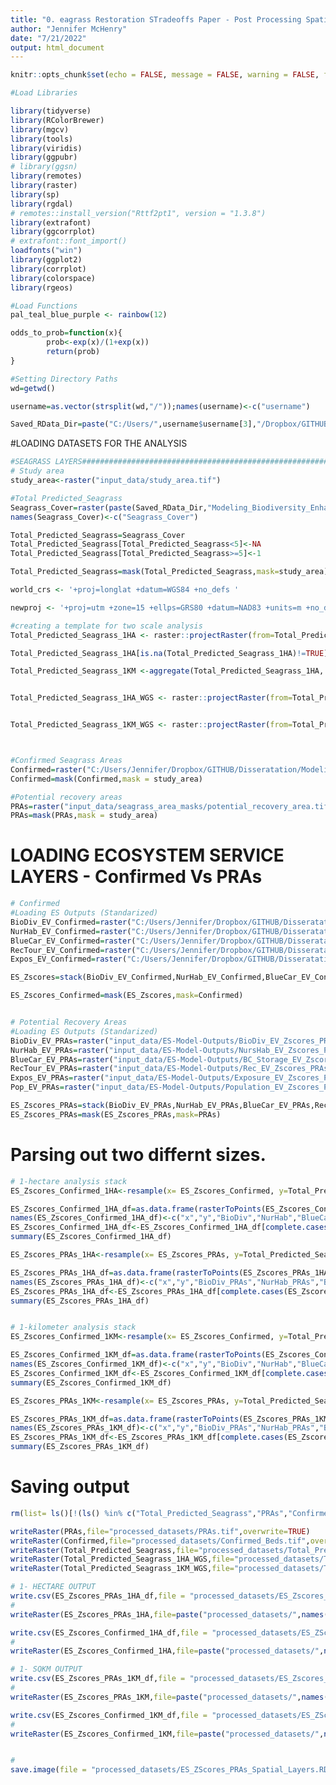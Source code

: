 ```yaml
---
title: "0. eagrass Restoration STradeoffs Paper - Post Processing Spatial Datasets"
author: "Jennifer McHenry"
date: "7/21/2022"
output: html_document
---
```


```r
knitr::opts_chunk$set(echo = FALSE, message = FALSE, warning = FALSE, fig.pos = "H", out.extra = "")

#Load Libraries

library(tidyverse)
library(RColorBrewer)
library(mgcv)
library(tools)
library(viridis)
library(ggpubr)
# library(ggsn)
library(remotes)
library(raster)
library(sp)
library(rgdal)
# remotes::install_version("Rttf2pt1", version = "1.3.8")
library(extrafont)
library(ggcorrplot)
# extrafont::font_import() 
loadfonts("win")
library(ggplot2)
library(corrplot)
library(colorspace)
library(rgeos)

#Load Functions 
pal_teal_blue_purple <- rainbow(12)

odds_to_prob=function(x){
        prob<-exp(x)/(1+exp(x))
        return(prob)
}

#Setting Directory Paths
wd=getwd()

username=as.vector(strsplit(wd,"/"));names(username)<-c("username")

Saved_RData_Dir=paste("C:/Users/",username$username[3],"/Dropbox/GITHUB/Disseratation/",sep="")

```

#LOADING DATASETS FOR THE ANALYSIS 

```r

#SEAGRASS LAYERS######################################################################################
# Study area
study_area<-raster("input_data/study_area.tif")

#Total Predicted_Seagrass
Seagrass_Cover=raster(paste(Saved_RData_Dir,"Modeling_Biodiversity_Enhancement_Value/model_output/August_2020_seagrassmodel_predictions/Annual_Predictions/Seagrass_Cover_MeanAnnual_Current_Corrected_CorExp.tif",sep=""))
names(Seagrass_Cover)<-c("Seagrass_Cover")

Total_Predicted_Seagrass=Seagrass_Cover
Total_Predicted_Seagrass[Total_Predicted_Seagrass<5]<-NA
Total_Predicted_Seagrass[Total_Predicted_Seagrass>=5]<-1

Total_Predicted_Seagrass=mask(Total_Predicted_Seagrass,mask=study_area)

world_crs <- '+proj=longlat +datum=WGS84 +no_defs '

newproj <- '+proj=utm +zone=15 +ellps=GRS80 +datum=NAD83 +units=m +no_defs'

#creating a template for two scale analysis
Total_Predicted_Seagrass_1HA <- raster::projectRaster(from=Total_Predicted_Seagrass, crs=newproj, res=100,method = "bilinear")

Total_Predicted_Seagrass_1HA[is.na(Total_Predicted_Seagrass_1HA)!=TRUE]<-1

Total_Predicted_Seagrass_1KM <-aggregate(Total_Predicted_Seagrass_1HA, fact=10, fun=mean)


Total_Predicted_Seagrass_1HA_WGS <- raster::projectRaster(from=Total_Predicted_Seagrass_1HA,crs=world_crs)


Total_Predicted_Seagrass_1KM_WGS <- raster::projectRaster(from=Total_Predicted_Seagrass_1KM,crs=world_crs)



#Confirmed Seagrass Areas
Confirmed=raster("C:/Users/Jennifer/Dropbox/GITHUB/Disseratation/Modeling-Spatial-Variability-of-Ecosystem-Services-from-FLSeagrassBeds/input_data/seagrass_area_masks/confirmed_seagrass_beds.tif")
Confirmed=mask(Confirmed,mask = study_area)

#Potential recovery areas
PRAs=raster("input_data/seagrass_area_masks/potential_recovery_area.tif")
PRAs=mask(PRAs,mask = study_area)
```

# LOADING ECOSYSTEM SERVICE LAYERS - Confirmed Vs PRAs

```r
# Confirmed
#Loading ES Outputs (Standarized)
BioDiv_EV_Confirmed=raster("C:/Users/Jennifer/Dropbox/GITHUB/Disseratation/Modeling-Spatial-Variability-of-Ecosystem-Services-from-FLSeagrassBeds/input_data/ES-Model-Outputs/BioDiv_EV_Zscores_Confirmed.tif")
NurHab_EV_Confirmed=raster("C:/Users/Jennifer/Dropbox/GITHUB/Disseratation/Modeling-Spatial-Variability-of-Ecosystem-Services-from-FLSeagrassBeds/input_data/ES-Model-Outputs/NursHab_EV_Zscores_Confirmed.tif")
BlueCar_EV_Confirmed=raster("C:/Users/Jennifer/Dropbox/GITHUB/Disseratation/Modeling-Spatial-Variability-of-Ecosystem-Services-from-FLSeagrassBeds/input_data/ES-Model-Outputs/BC_Storage_EV_Zscores_Confirmed.tif")
RecTour_EV_Confirmed=raster("C:/Users/Jennifer/Dropbox/GITHUB/Disseratation/Modeling-Spatial-Variability-of-Ecosystem-Services-from-FLSeagrassBeds/input_data/ES-Model-Outputs/Rec_EV_Zscores_Confirmed.tif")
Expos_EV_Confirmed=raster("C:/Users/Jennifer/Dropbox/GITHUB/Disseratation/Modeling-Spatial-Variability-of-Ecosystem-Services-from-FLSeagrassBeds/input_data/ES-Model-Outputs/Exposure_EV_Zscores_Confirmed.tif")

ES_Zscores=stack(BioDiv_EV_Confirmed,NurHab_EV_Confirmed,BlueCar_EV_Confirmed,RecTour_EV_Confirmed,Expos_EV_Confirmed)

ES_Zscores_Confirmed=mask(ES_Zscores,mask=Confirmed)


# Potential Recovery Areas
#Loading ES Outputs (Standarized)
BioDiv_EV_PRAs=raster("input_data/ES-Model-Outputs/BioDiv_EV_Zscores_PRAs.tif")
NurHab_EV_PRAs=raster("input_data/ES-Model-Outputs/NursHab_EV_Zscores_PRAs.tif")
BlueCar_EV_PRAs=raster("input_data/ES-Model-Outputs/BC_Storage_EV_Zscores_PRAs.tif")
RecTour_EV_PRAs=raster("input_data/ES-Model-Outputs/Rec_EV_Zscores_PRAs.tif")
Expos_EV_PRAs=raster("input_data/ES-Model-Outputs/Exposure_EV_Zscores_PRAs.tif")
Pop_EV_PRAs=raster("input_data/ES-Model-Outputs/Population_EV_Zscores_PRAs.tif")

ES_Zscores_PRAs=stack(BioDiv_EV_PRAs,NurHab_EV_PRAs,BlueCar_EV_PRAs,RecTour_EV_PRAs,Expos_EV_PRAs)
ES_Zscores_PRAs=mask(ES_Zscores_PRAs,mask=PRAs)

```

# Parsing out two differnt sizes.
```r
# 1-hectare analysis stack
ES_Zscores_Confirmed_1HA<-resample(x= ES_Zscores_Confirmed, y=Total_Predicted_Seagrass_1HA_WGS)

ES_Zscores_Confirmed_1HA_df=as.data.frame(rasterToPoints(ES_Zscores_Confirmed_1HA))
names(ES_Zscores_Confirmed_1HA_df)<-c("x","y","BioDiv","NurHab","BlueCar","RecTour","Expos")
ES_Zscores_Confirmed_1HA_df<-ES_Zscores_Confirmed_1HA_df[complete.cases(ES_Zscores_Confirmed_1HA_df),]
summary(ES_Zscores_Confirmed_1HA_df)

ES_Zscores_PRAs_1HA<-resample(x= ES_Zscores_PRAs, y=Total_Predicted_Seagrass_1HA_WGS)

ES_Zscores_PRAs_1HA_df=as.data.frame(rasterToPoints(ES_Zscores_PRAs_1HA))
names(ES_Zscores_PRAs_1HA_df)<-c("x","y","BioDiv_PRAs","NurHab_PRAs","BlueCar_PRAs","RecTour_PRAs","Expos_PRAs")
ES_Zscores_PRAs_1HA_df<-ES_Zscores_PRAs_1HA_df[complete.cases(ES_Zscores_PRAs_1HA_df),]
summary(ES_Zscores_PRAs_1HA_df)


# 1-kilometer analysis stack
ES_Zscores_Confirmed_1KM<-resample(x= ES_Zscores_Confirmed, y=Total_Predicted_Seagrass_1KM_WGS)

ES_Zscores_Confirmed_1KM_df=as.data.frame(rasterToPoints(ES_Zscores_Confirmed_1KM))
names(ES_Zscores_Confirmed_1KM_df)<-c("x","y","BioDiv","NurHab","BlueCar","RecTour","Expos")
ES_Zscores_Confirmed_1KM_df<-ES_Zscores_Confirmed_1KM_df[complete.cases(ES_Zscores_Confirmed_1KM_df),]
summary(ES_Zscores_Confirmed_1KM_df)

ES_Zscores_PRAs_1KM<-resample(x= ES_Zscores_PRAs, y=Total_Predicted_Seagrass_1KM_WGS)

ES_Zscores_PRAs_1KM_df=as.data.frame(rasterToPoints(ES_Zscores_PRAs_1KM))
names(ES_Zscores_PRAs_1KM_df)<-c("x","y","BioDiv_PRAs","NurHab_PRAs","BlueCar_PRAs","RecTour_PRAs","Expos_PRAs")
ES_Zscores_PRAs_1KM_df<-ES_Zscores_PRAs_1KM_df[complete.cases(ES_Zscores_PRAs_1KM_df),]
summary(ES_Zscores_PRAs_1KM_df)

```


# Saving output
```r
rm(list= ls()[!(ls() %in% c("Total_Predicted_Seagrass","PRAs","Confirmed","Total_Predicted_Seagrass_1HA_WGS","Total_Predicted_Seagrass_1KM_WGS","ES_Zscores_PRAs_1HA","ES_Zscores_PRAs_1HA_df","ES_Zscores_Confirmed_1HA","ES_Zscores_Confirmed_1HA_df","ES_Zscores_PRAs_1KM","ES_Zscores_PRAs_1KM_df","ES_Zscores_Confirmed_1KM","ES_Zscores_Confirmed_1KM_df"))])

writeRaster(PRAs,file="processed_datasets/PRAs.tif",overwrite=TRUE)
writeRaster(Confirmed,file="processed_datasets/Confirmed_Beds.tif",overwrite=TRUE)
writeRaster(Total_Predicted_Seagrass,file="processed_datasets/Total_Predicted_Seagrass.tif",overwrite=TRUE)
writeRaster(Total_Predicted_Seagrass_1HA_WGS,file="processed_datasets/Total_Predicted_Seagrass_1HA_WGS.tif",overwrite=TRUE)
writeRaster(Total_Predicted_Seagrass_1KM_WGS,file="processed_datasets/Total_Predicted_Seagrass_1KM_WGS.tif",overwrite=TRUE)

# 1- HECTARE OUTPUT
write.csv(ES_Zscores_PRAs_1HA_df,file = "processed_datasets/ES_Zscores_PRAs_1HA.csv")
# 
writeRaster(ES_Zscores_PRAs_1HA,file=paste("processed_datasets/",names(ES_Zscores_PRAs_1HA),"_1HA.tif",sep=""),bylayer=TRUE, overwrite=TRUE)

write.csv(ES_Zscores_Confirmed_1HA_df,file = "processed_datasets/ES_ZScores_Confirmed_1HA.csv")
# 
writeRaster(ES_Zscores_Confirmed_1HA,file=paste("processed_datasets/",names(ES_Zscores_Confirmed_1HA),"_1HA.tif",sep=""),bylayer=TRUE,overwrite=TRUE)

# 1- SQKM OUTPUT
write.csv(ES_Zscores_PRAs_1KM_df,file = "processed_datasets/ES_Zscores_PRAs_1KM.csv")
# 
writeRaster(ES_Zscores_PRAs_1KM,file=paste("processed_datasets/",names(ES_Zscores_PRAs_1KM),"_1KM.tif",sep=""),bylayer=TRUE,overwrite=TRUE)

write.csv(ES_Zscores_Confirmed_1KM_df,file = "processed_datasets/ES_ZScores_Confirmed_1KM.csv")
# 
writeRaster(ES_Zscores_Confirmed_1KM,file=paste("processed_datasets/",names(ES_Zscores_Confirmed_1KM),"_1KM.tif",sep=""),bylayer=TRUE,overwrite=TRUE)


# 
save.image(file = "processed_datasets/ES_ZScores_PRAs_Spatial_Layers.RData")
```

